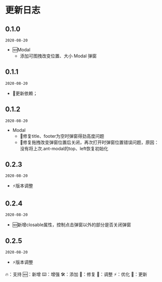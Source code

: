 
<Meta title="CHANGELOG" />

<style>{`
  .md-icon {
    display: none;
  }
`}</style>

# 更新日志

## 0.1.0

`2020-08-20`

- 🆕Modal
  - 添加可图拽改变位置、大小 Modal 弹窗

## 0.1.1

`2020-08-20`

- 🔷更新依赖；

## 0.1.2

`2020-08-20`

- Modal
  - 🐞修复title、footer为空时弹窗得劲高度问题
  - 🐞修复拖拽改变弹窗位置后关闭，再次打开时弹窗位置错误问题，原因：没有将上次.ant-modal的top、left恢复初始化

## 0.2.3

`2020-08-20`

- ⚡️版本调整

## 0.2.4

`2020-08-20`

- 🆕新增closable属性，控制点击弹窗以外的部分是否关闭弹窗

## 0.2.5

`2020-08-20`

- ⚡️版本调整


<div class="md-icon-describe">
  🔥：支持 🆕：新增 ⌨️：增强 🛠：添加 🐞：修复 💄：调整 ⚡️：优化 🔷：更新
</div>

